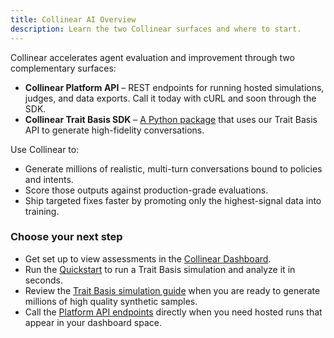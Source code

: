 ```yaml
---
title: Collinear AI Overview
description: Learn the two Collinear surfaces and where to start.
---
```


Collinear accelerates agent evaluation and improvement through two complementary surfaces:

- **Collinear Platform API** – REST endpoints for running hosted simulations, judges, and data exports. Call it today with cURL and soon through the SDK.
- **Collinear Trait Basis SDK** – [A Python package](https://pypi.org/project/collinear/) that uses our Trait Basis API to generate high-fidelity conversations.

Use Collinear to:

- Generate millions of realistic, multi-turn conversations bound to policies and intents.
- Score those outputs against production-grade evaluations.
- Ship targeted fixes faster by promoting only the highest-signal data into training.

### Choose your next step

- Get set up to view assessments in the [Collinear Dashboard](get-started/platform-access).
- Run the [Quickstart](get-started/quickstart) to run a Trait Basis simulation and analyze it in seconds.
- Review the [Trait Basis simulation guide](get-started/simulations) when you are ready to generate millions of high quality synthetic samples.
- Call the [Platform API endpoints](api-reference/endpoint/judge_conversation) directly when you need hosted runs that appear in your dashboard space.
